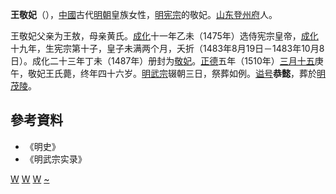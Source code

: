 {{東亞女性歷史人物
|名稱 =王敬妃
|身份 =明朝妃嬪
|位號=敬妃
|出生年=1465年
|婚年=1475年
|逝世年=1510年
|逝世地=
|諡號=恭懿
|墳墓=明茂陵
|女=
|子=明宪宗第十子
|父親=王敖
|母親=黄氏
|夫=[[成化帝|成化帝]]
}}
'''王敬妃'''（{{bd|1465年||1510年|}}），[[中國|中國]]古代[[明朝|明朝]]皇族女性，[[明宪宗|明宪宗]]的敬妃。[[山东|山东]][[登州府|登州府]]人。

王敬妃父亲为王敖，母亲黄氏。[[成化|成化]]十一年乙未（1475年）选侍宪宗皇帝，[[成化|成化]]十九年，生宪宗第十子，皇子未满两个月，夭折（1483年8月19日－1483年10月8日）。成化二十三年丁未（1487年）册封为[[敬妃|敬妃]]。[[正德_(明朝)|正德]]五年（1510年）[[三月十五|三月十五]]庚午，敬妃王氏薨，终年四十六岁。[[明武宗|明武宗]]辍朝三日，祭葬如例。[[谥号|谥号]]'''恭懿'''，葬於[[明茂陵|明茂陵]]。
== 參考資料 ==
*《明史》
*《明武宗实录》
{{明宪宗皇室}}
[[Category:明宪宗妃|W]]
[[Category:諡恭懿|W]]
[[Category:蓬莱人|W]]
[[Category:王姓|~]]